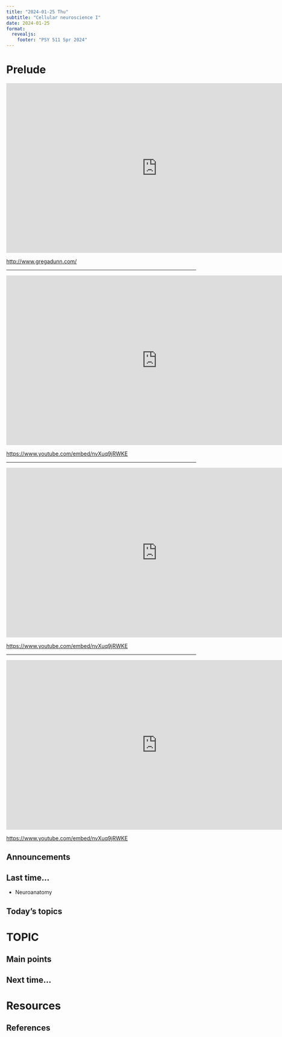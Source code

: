```yaml
---
title: "2024-01-25 Thu"
subtitle: "Cellular neuroscience I"
date: 2024-01-25
format: 
  revealjs:
    footer: "PSY 511 Spr 2024"
---
```


# Prelude

<div class="centered">
<iframe src="https://player.vimeo.com/video/210206930" width="800" height="450" frameborder="0" allowfullscreen></iframe>

<http://www.gregadunn.com/>
</div>

---

<iframe width="800" height="450" src="https://www.youtube.com/embed/nvXuq9jRWKE" frameborder="0" allowfullscreen></iframe>

<https://www.youtube.com/embed/nvXuq9jRWKE>

---

<iframe width="800" height="450" src="https://www.youtube.com/embed/w15F4r09Pro" frameborder="0" allowfullscreen></iframe>

<https://www.youtube.com/embed/nvXuq9jRWKE>

---

<iframe width="800" height="450" src="https://www.youtube.com/embed/_ul7X5js1vE" frameborder="0" allowfullscreen></iframe>

<https://www.youtube.com/embed/nvXuq9jRWKE>

## Announcements

## Last time...

- Neuroanatomy

## Today's topics

# TOPIC

## Main points

## Next time...

# Resources

## References
